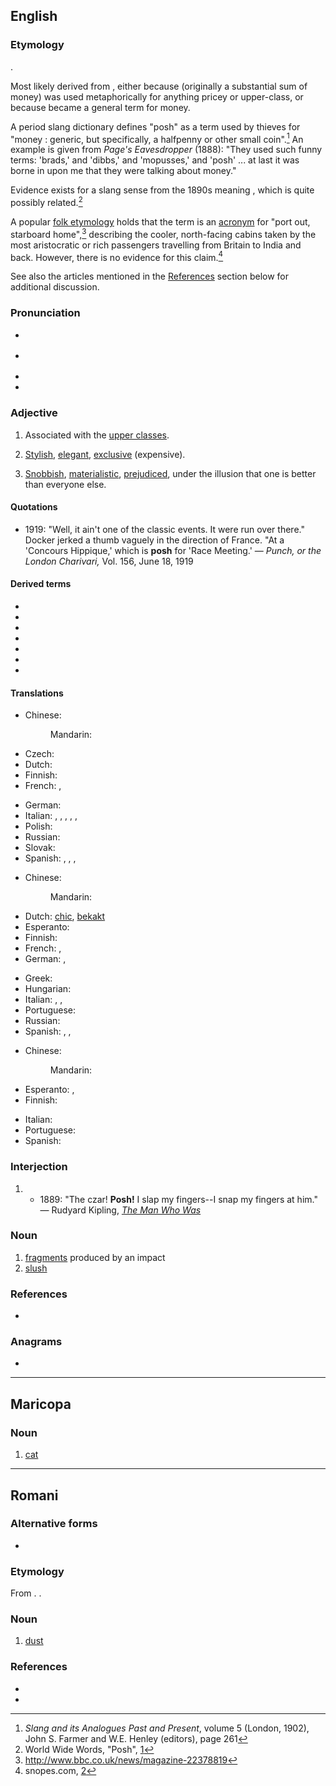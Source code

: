 {{also|Posh}}
==English==

===Etymology===
{{unk|en}}.

Most likely derived from {{der|en|rom|posh|t=half}}, either because {{m|rom||posh-kooroona|t=half a [[crown]]}} (originally a substantial sum of money) was used metaphorically for anything pricey or upper-class, or because {{m|rom||posh-houri|t=half-penny}} became a general term for money.

A period slang dictionary defines "posh" as a term used by thieves for "money : generic, but specifically, a halfpenny or other small coin".<ref>''Slang and its Analogues Past and Present'', volume 5 (London, 1902), John S. Farmer and W.E. Henley (editors), page 261</ref> An example is given from ''Page's Eavesdropper'' (1888): "They used such funny terms: 'brads,' and 'dibbs,' and 'mopusses,' and 'posh' ... at last it was borne in upon me that they were talking about money."

Evidence exists for a slang sense from the 1890s meaning {{m|en|[[dandy#Noun|dandy]]}}, which is quite possibly related.<ref>World Wide Words, "Posh", [http://www.worldwidewords.org/qa/qa-pos1.htm]</ref>

A popular [[folk etymology]] holds that the term is an [[acronym]] for "port out, starboard home",<ref>http://www.bbc.co.uk/news/magazine-22378819</ref> describing the cooler, north-facing cabins taken by the most aristocratic or rich passengers travelling from Britain to India and back. However, there is no evidence for this claim.<ref>snopes.com, [http://www.snopes.com/language/acronyms/posh.asp]</ref>

See also the articles mentioned in the [[#References|References]] section below for additional discussion.

===Pronunciation===
* {{a|GenAm}} {{IPA|en|/pɑʃ/}}
* {{a|RP}} {{IPA|en|/pɒʃ/}}
* {{audio|en|en-uk-posh.ogg|Audio (UK)}}
* {{rhymes|en|ɒʃ}}

===Adjective===
{{en-adj|er|more}}

# Associated with the [[upper class]]es.
#: {{ux|en|She talks with a '''posh''' accent.}}
# [[stylish|Stylish]], [[elegant]], [[exclusive]] (expensive).
#: {{ux|en|After the performance they went out to a very '''posh''' restaurant.}}
# {{lb|en|usually|offensive|especially|in|_|Scotland|and|Northern England}} [[snobbish|Snobbish]], [[materialistic]], [[prejudiced]], under the illusion that one is better than everyone else.
#: {{ux|en|We have a right '''posh''' git moving in next door}}

====Quotations====
* 1919: "Well, it ain't one of the classic events. It were run over there." Docker jerked a thumb vaguely in the direction of France. "At a 'Concours Hippique,' which is '''posh''' for 'Race Meeting.' &mdash; ''Punch, or the London Charivari,'' Vol. 156, June 18, 1919

====Derived terms====
* {{l|en|poshen}}
* {{l|en|poshdom}}
* {{l|en|poshful}}
* {{l|en|poshless}}
* {{l|en|poshly}}
* {{l|en|poshness}}
* {{l|en|poshy}}

====Translations====
{{trans-top|associated with the upper classes}}
* Chinese:
*: Mandarin: {{t-needed|cmn}}
* Czech: {{t+|cs|nóbl}}
* Dutch: {{t+|nl|deftig}}
* Finnish: {{t+|fi|yläluokkainen}}
* French: {{t+|fr|huppé}}, {{t+|fr|bourge}}
{{trans-mid}}
* German: {{t+|de|vornehm}}
* Italian: {{t+|it|lussuoso}}, {{t+|it|affettato}}, {{t+|it|ostentato}}, {{t+|it|manierato}}, {{t+|it|ricercato}}, {{t+|it|lezioso}}
* Polish: {{t+|pl|luksusowy}}
* Russian: {{t+|ru|аристократи́ческий}}
* Slovak: {{t|sk|nóbl}}
* Spanish: {{t+|es|pijo|m}} {{qualifier|Spain}}, {{t+|es|fresa|n}} {{qualifier|Mexico}}, {{t+|es|pituco|m}} {{qualifier|South America}}, {{t+|es|cheto|m}} {{qualifier|Argentina, Uruguay}}
{{trans-bottom}}

{{trans-top|stylish, elegant, exclusive}}
* Chinese:
*: Mandarin: {{t-needed|cmn}}
* Dutch: [[chic#Dutch|chic]], [[bekakt]] {{qualifier|pejorative}}
* Esperanto: {{t|eo|ŝika}}
* Finnish: {{t+|fi|hieno}}
* French: {{t+|fr|huppé}}, {{t+|fr|chic}}
* German: {{t+|de|schick}}, {{t+|de|todschick}}
{{trans-mid}}
* Greek: {{t+|el|κυριλέ}}
* Hungarian: {{t+|hu|sikkes}}
* Italian: {{t+|it|elegante}}, {{t+|it|esclusivo}}, {{t|it|alla moda}}
* Portuguese: {{t+|pt|chique}}
* Russian: {{t+|ru|шика́рный}}
* Spanish: {{t+|es|pijo}}, {{t+|es|elitista}}, {{t|es|de postín}}
{{trans-bottom}}

{{trans-top|snobbish}}
* Chinese:
*: Mandarin: {{t-needed|cmn}}
* Esperanto: {{t|eo|snobo}}, {{t+|eo|dando}}
* Finnish: {{t|fi|leuhka}}
{{trans-mid}}
* Italian: {{t|it|snobistico}}
* Portuguese: {{t+|pt|esnobe}}
* Spanish: {{t+|es|snob|m|f}}
{{trans-bottom}}

===Interjection===
{{head|en|interjection|head=posh!}}

# {{non-gloss definition|An exclamation expressing [[derision]].}}
#* 1889: "The czar! '''Posh!''' I slap my fingers--I snap my fingers at him." &mdash; Rudyard Kipling, [http://www.gutenberg.org/files/12732/12732.txt ''The Man Who Was'']

===Noun===
{{en-noun|-}}

# [[fragment]]s produced by an impact
# [[slush]]

===References===
* {{R:OneLook}}
<references/>

===Anagrams===
* {{anagrams|en|a=hops|Hosp.|OHPs|PHOs|Soph|hops|hosp|phos|shop|soph}}

----

==Maricopa==

===Noun===
{{head|mrc|noun}}

# [[cat]]

----

==Romani==

===Alternative forms===
* {{alter|rom|push}}

===Etymology===
From {{der|rom|xcl|փոշի|}}. {{doublet|rom|poshík}}.

===Noun===
{{head|rom|noun}}

# [[dust]]

===References===
* {{R:xcl:HAB|փոշի|vol=IV|page=517a}}
* {{R:rom:Vaillant|pos'|page=123a}}